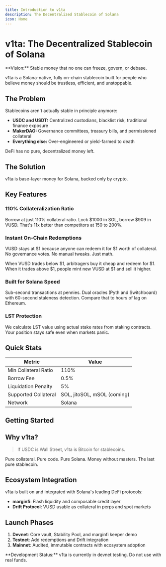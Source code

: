 ```yaml
---
title: Introduction to v1ta
description: The Decentralized Stablecoin of Solana
icon: Home
---
```



# v1ta: The Decentralized Stablecoin of Solana

<Callout type="info">
  **Vision:** Stable money that no one can freeze, govern, or debase.
</Callout>

v1ta is a Solana-native, fully on-chain stablecoin built for people who believe money should be trustless, efficient, and unstoppable.

## The Problem

Stablecoins aren't actually stable in principle anymore:

- **USDC and USDT:** Centralized custodians, blacklist risk, traditional finance exposure
- **MakerDAO:** Governance committees, treasury bills, and permissioned collateral
- **Everything else:** Over-engineered or yield-farmed to death

DeFi has no pure, decentralized money left.

## The Solution

v1ta is base-layer money for Solana, backed only by crypto.

<Cards>
  <Card
    title="Decentralized"
    description="Crypto-only collateral with no centralized bridges or stablecoins"
    href="/docs/protocol/collateral"
  />
  <Card
    title="Efficient"
    description="110% collateral ratio with automated Stability Pool offsets"
    href="/docs/protocol/cdp-mechanism"
  />
  <Card
    title="Unstoppable"
    description="Immutable smart contracts with no governance switches"
    href="/docs/protocol/overview"
  />
</Cards>

## Key Features

### 110% Collateralization Ratio

Borrow at just 110% collateral ratio. Lock $1000 in SOL, borrow $909 in VUSD. That's 11x better than competitors at 150 to 200%.

### Instant On-Chain Redemptions

VUSD stays at $1 because anyone can redeem it for $1 worth of collateral. No governance votes. No manual tweaks. Just math.

When VUSD trades below $1, arbitragers buy it cheap and redeem for $1. When it trades above $1, people mint new VUSD at $1 and sell it higher.

### Built for Solana Speed

Sub-second transactions at pennies. Dual oracles (Pyth and Switchboard) with 60-second staleness detection. Compare that to hours of lag on Ethereum.

### LST Protection

We calculate LST value using actual stake rates from staking contracts. Your position stays safe even when markets panic.

## Quick Stats

| Metric | Value |
|--------|-------|
| Min Collateral Ratio | 110% |
| Borrow Fee | 0.5% |
| Liquidation Penalty | 5% |
| Supported Collateral | SOL, jitoSOL, mSOL (coming) |
| Network | Solana |

## Getting Started

<Cards>
  <Card
    title="Protocol Overview"
    description="Learn how v1ta works and why it's different"
    href="/docs/protocol/overview"
  />
  <Card
    title="Open a CDP"
    description="Start borrowing VUSD against your SOL"
    href="/docs/getting-started/open-position"
  />
  <Card
    title="Technical Docs"
    description="Deep dive into the smart contracts and architecture"
    href="/docs/technical/architecture"
  />
  <Card
    title="Developer Guide"
    description="Build with v1ta using our API references and integration guides"
    href="/docs/developer/getting-started"
  />
</Cards>

## Why v1ta?

> If USDC is Wall Street, v1ta is Bitcoin for stablecoins.

Pure collateral. Pure code. Pure Solana. Money without masters. The last pure stablecoin.

## Ecosystem Integration

v1ta is built on and integrated with Solana's leading DeFi protocols:

- **marginfi**: Flash liquidity and composable credit layer
- **Drift Protocol**: VUSD usable as collateral in perps and spot markets

## Launch Phases

1. **Devnet**: Core vault, Stability Pool, and marginfi keeper demo
2. **Testnet**: Add redemptions and Drift integration
3. **Mainnet**: Audited, immutable contracts with ecosystem adoption

<Callout type="warning">
  **Development Status:** v1ta is currently in devnet testing. Do not use with real funds.
</Callout>
